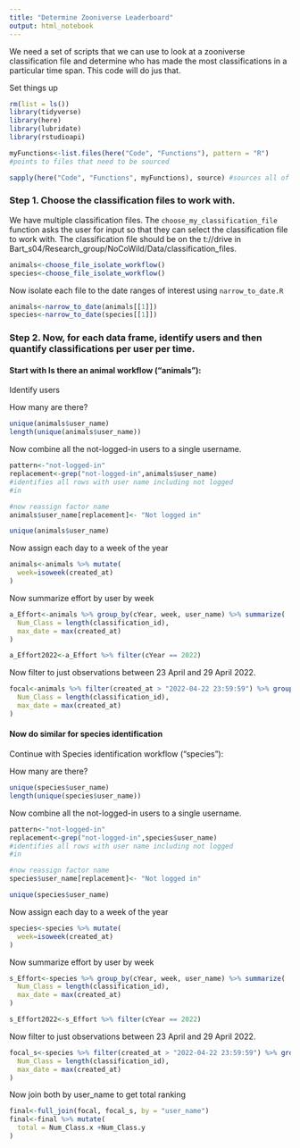 ```yaml
---
title: "Determine Zooniverse Leaderboard"
output: html_notebook
---
```


We need a set of scripts that we can use to look at a zooniverse classification file and determine who has made the most classifications in a particular time span. This code will do jus that.

Set things up
```r
rm(list = ls())
library(tidyverse)
library(here)
library(lubridate)
library(rstudioapi)

myFunctions<-list.files(here("Code", "Functions"), pattern = "R") 
#points to files that need to be sourced

sapply(here("Code", "Functions", myFunctions), source) #sources all of the functions in the Functions folder.
```
### Step 1. Choose the classification files to work with.
We have multiple classification files. The `choose_my_classification_file` function asks the user for input so that they can select the classification file to work with. The classification file should be on the t://drive in Bart_s04/Research_group/NoCoWild/Data/classification_files.



```r
animals<-choose_file_isolate_workflow()
species<-choose_file_isolate_workflow()
```
Now isolate each file to the date ranges of interest using `narrow_to_date.R`

```r
animals<-narrow_to_date(animals[[1]])
species<-narrow_to_date(species[[1]])
```
### Step 2. Now, for each data frame, identify users and then quantify classifications per user per time.

#### Start with Is there an animal workflow ("animals"):
Identify users

How many are there?
```r
unique(animals$user_name)
length(unique(animals$user_name))
```
Now combine all the not-logged-in users to a single username.

```r
pattern<-"not-logged-in"
replacement<-grep("not-logged-in",animals$user_name)
#identifies all rows with user name including not logged
#in

#now reassign factor name
animals$user_name[replacement]<- "Not logged in"

unique(animals$user_name)
```
Now assign each day to a week of the year

```r
animals<-animals %>% mutate(
  week=isoweek(created_at)
)
```
Now summarize effort by user by week
```r
a_Effort<-animals %>% group_by(cYear, week, user_name) %>% summarize(
  Num_Class = length(classification_id),
  max_date = max(created_at)
)

a_Effort2022<-a_Effort %>% filter(cYear == 2022)
```
Now filter to just observations between 23 April and 29 April 2022.

```r
focal<-animals %>% filter(created_at > "2022-04-22 23:59:59") %>% group_by(user_name) %>% summarise(
  Num_Class = length(classification_id),
  max_date = max(created_at)
)
```

#### Now do similar for species identification

Continue with Species identification workflow ("species"):

How many are there?
```r
unique(species$user_name)
length(unique(species$user_name))
```
Now combine all the not-logged-in users to a single username.

```r
pattern<-"not-logged-in"
replacement<-grep("not-logged-in",species$user_name)
#identifies all rows with user name including not logged
#in

#now reassign factor name
species$user_name[replacement]<- "Not logged in"

unique(species$user_name)
```
Now assign each day to a week of the year

```r
species<-species %>% mutate(
  week=isoweek(created_at)
)
```
Now summarize effort by user by week
```r
s_Effort<-species %>% group_by(cYear, week, user_name) %>% summarize(
  Num_Class = length(classification_id),
  max_date = max(created_at)
)

s_Effort2022<-s_Effort %>% filter(cYear == 2022)
```
Now filter to just observations between 23 April and 29 April 2022.

```r
focal_s<-species %>% filter(created_at > "2022-04-22 23:59:59") %>% group_by(user_name) %>% summarise(
  Num_Class = length(classification_id),
  max_date = max(created_at)
)
```

Now join both by user_name to get total ranking
```r
final<-full_join(focal, focal_s, by = "user_name")
final<-final %>% mutate(
  total = Num_Class.x +Num_Class.y
)
```

